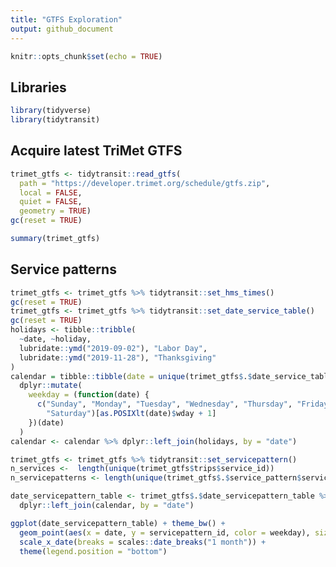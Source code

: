 ```yaml
---
title: "GTFS Exploration"
output: github_document
---
```


```r
knitr::opts_chunk$set(echo = TRUE)
```

## Libraries
```r
library(tidyverse)
library(tidytransit)


```

## Acquire latest TriMet GTFS
```r
trimet_gtfs <- tidytransit::read_gtfs(
  path = "https://developer.trimet.org/schedule/gtfs.zip",
  local = FALSE,
  quiet = FALSE,
  geometry = TRUE)
gc(reset = TRUE)

summary(trimet_gtfs)

```

## Service patterns
```r
trimet_gtfs <- trimet_gtfs %>% tidytransit::set_hms_times()
gc(reset = TRUE)
trimet_gtfs <- trimet_gtfs %>% tidytransit::set_date_service_table()
gc(reset = TRUE)
holidays <- tibble::tribble(
  ~date, ~holiday,
  lubridate::ymd("2019-09-02"), "Labor Day",
  lubridate::ymd("2019-11-28"), "Thanksgiving"
)
calendar = tibble::tibble(date = unique(trimet_gtfs$.$date_service_table$date)) %>% 
  dplyr::mutate(
    weekday = (function(date) {
      c("Sunday", "Monday", "Tuesday", "Wednesday", "Thursday", "Friday",
        "Saturday")[as.POSIXlt(date)$wday + 1]
    })(date)
  )
calendar <- calendar %>% dplyr::left_join(holidays, by = "date")

trimet_gtfs <- trimet_gtfs %>% tidytransit::set_servicepattern()
n_services <-  length(unique(trimet_gtfs$trips$service_id))
n_servicepatterns <- length(unique(trimet_gtfs$.$service_pattern$servicepattern_id))

date_servicepattern_table <- trimet_gtfs$.$date_servicepattern_table %>%
  dplyr::left_join(calendar, by = "date")

ggplot(date_servicepattern_table) + theme_bw() + 
  geom_point(aes(x = date, y = servicepattern_id, color = weekday), size = 1) +
  scale_x_date(breaks = scales::date_breaks("1 month")) +
  theme(legend.position = "bottom")

```

